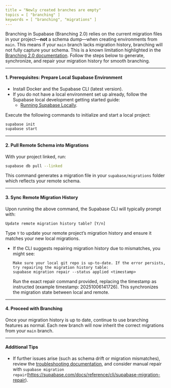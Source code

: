 ```yaml
---
title = "Newly created branches are empty"
topics = [ "branching" ]
keywords = [ "branching", "migrations" ]
---
```

Branching in Supabase (Branching 2.0) relies on the current migration files in your project—**not** a schema dump—when creating environments from `main`. This means if your `main` branch lacks migration history, branching will not fully capture your schema. This is a known limitation highlighted in the [Branching 2.0 documentation](https://supabase.com/blog/branching-2-0#current-limitations). Follow the steps below to generate, synchronize, and repair your migration history for smooth branching.

***

#### 1. Prerequisites: Prepare Local Supabase Environment

- Install Docker and the Supabase CLI (latest version).
- If you do not have a local environment set up already, follow the Supabase local development getting started guide:
  - [Running Supabase Locally](https://supabase.com/docs/guides/local-development/cli/getting-started#running-supabase-locally).

Execute the following commands to initialize and start a local project:
```bash
supabase init
supabase start
```

***

#### 2. Pull Remote Schema into Migrations

With your project linked, run:
```bash
supabase db pull --linked
```
This command generates a migration file in your `supabase/migrations` folder which reflects your remote schema.

***

#### 3. Sync Remote Migration History

Upon running the above command, the Supabase CLI will typically prompt with:
```
Update remote migration history table? [Y/n]
```
Type `Y` to update your remote project’s migration history and ensure it matches your new local migrations.

- If the CLI suggests repairing migration history due to mismatches, you might see:
  ```
  Make sure your local git repo is up-to-date. If the error persists, try repairing the migration history table:
  supabase migration repair --status applied <timestamp>
  ```
  Run the exact repair command provided, replacing the timestamp as instructed (example timestamp: 20251006141726). This synchronizes the migration state between local and remote.

***

#### 4. Proceed with Branching

Once your migration history is up to date, continue to use branching features as normal. Each new branch will now inherit the correct migrations from your `main` branch.

***

#### Additional Tips

- If further issues arise (such as schema drift or migration mismatches), review the [troubleshooting documentation](https://supabase.com/docs/guides/deployment/branching/troubleshooting#migration-issues), and consider manual repair with `supabase migration repair`(https://supabase.com/docs/reference/cli/supabase-migration-repair).
